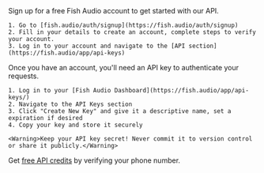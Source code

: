 <AccordionGroup>
  <Accordion icon="user-plus" title="Create a Fish Audio account">
    Sign up for a free Fish Audio account to get started with our API.
    
    1. Go to [fish.audio/auth/signup](https://fish.audio/auth/signup)
    2. Fill in your details to create an account, complete steps to verify your account.
    3. Log in to your account and navigate to the [API section](https://fish.audio/app/api-keys)


  </Accordion>
  
  <Accordion icon="key" title="Get your API key">
    Once you have an account, you'll need an API key to authenticate your requests.
    
    1. Log in to your [Fish Audio Dashboard](https://fish.audio/app/api-keys/)
    2. Navigate to the API Keys section
    3. Click "Create New Key" and give it a descriptive name, set a expiration if desired
    4. Copy your key and store it securely
    
    <Warning>Keep your API key secret! Never commit it to version control or share it publicly.</Warning>
  </Accordion>
</AccordionGroup>

<Tip>Get [free API credits](https://fish.audio/app/api-keys) by verifying your phone number.</Tip>
